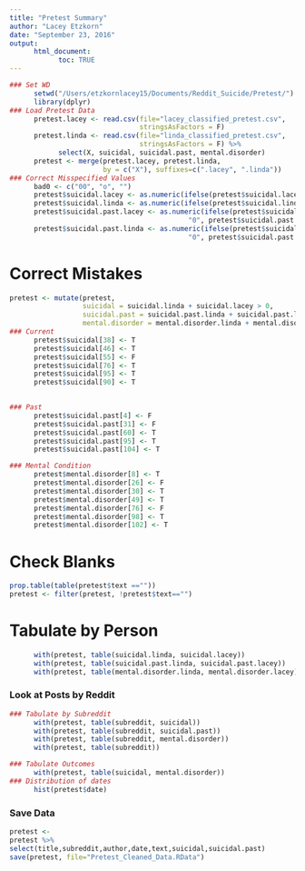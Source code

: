 ```yaml
---
title: "Pretest Summary"
author: "Lacey Etzkorn"
date: "September 23, 2016"
output: 
      html_document:
            toc: TRUE
---
```


```r
### Set WD
      setwd("/Users/etzkornlacey15/Documents/Reddit_Suicide/Pretest/")
      library(dplyr)
### Load Pretest Data
      pretest.lacey <- read.csv(file="lacey_classified_pretest.csv",
                                stringsAsFactors = F)
      pretest.linda <- read.csv(file="linda_classified_pretest.csv", 
                                stringsAsFactors = F) %>%
            select(X, suicidal, suicidal.past, mental.disorder)
      pretest <- merge(pretest.lacey, pretest.linda, 
                       by = c("X"), suffixes=c(".lacey", ".linda"))
### Correct Misspecified Values
      bad0 <- c("00", "o", "")
      pretest$suicidal.lacey <- as.numeric(ifelse(pretest$suicidal.lacey %in% bad0, "0", pretest$suicidal.lacey))
      pretest$suicidal.linda <- as.numeric(ifelse(pretest$suicidal.linda %in% bad0, "0", pretest$suicidal.linda))
      pretest$suicidal.past.lacey <- as.numeric(ifelse(pretest$suicidal.past.lacey %in% bad0, 
                                            "0", pretest$suicidal.past.lacey))
      pretest$suicidal.past.linda <- as.numeric(ifelse(pretest$suicidal.past.linda %in% bad0, 
                                            "0", pretest$suicidal.past.linda))
```

# Correct Mistakes

```r
pretest <- mutate(pretest, 
                  suicidal = suicidal.linda + suicidal.lacey > 0,
                  suicidal.past = suicidal.past.linda + suicidal.past.lacey > 0,
                  mental.disorder = mental.disorder.linda + mental.disorder.lacey > 0) 
### Current
      pretest$suicidal[38] <- T
      pretest$suicidal[46] <- T 
      pretest$suicidal[55] <- F 
      pretest$suicidal[76] <- T 
      pretest$suicidal[95] <- T 
      pretest$suicidal[90] <- T 

      
### Past
      pretest$suicidal.past[4] <- F 
      pretest$suicidal.past[31] <- F 
      pretest$suicidal.past[60] <- T 
      pretest$suicidal.past[95] <- T 
      pretest$suicidal.past[104] <- T 

### Mental Condition
      pretest$mental.disorder[8] <- T
      pretest$mental.disorder[26] <- F
      pretest$mental.disorder[30] <- T
      pretest$mental.disorder[49] <- T
      pretest$mental.disorder[76] <- F
      pretest$mental.disorder[98] <- T
      pretest$mental.disorder[102] <- T
```

# Check Blanks

```r
prop.table(table(pretest$text ==""))
pretest <- filter(pretest, !pretest$text=="")
```

# Tabulate by Person

```r
      with(pretest, table(suicidal.linda, suicidal.lacey))
      with(pretest, table(suicidal.past.linda, suicidal.past.lacey))
      with(pretest, table(mental.disorder.linda, mental.disorder.lacey))
```

### Look at Posts by Reddit

```r
      
### Tabulate by Subreddit
      with(pretest, table(subreddit, suicidal))
      with(pretest, table(subreddit, suicidal.past))
      with(pretest, table(subreddit, mental.disorder))
      with(pretest, table(subreddit))

### Tabulate Outcomes
      with(pretest, table(suicidal, mental.disorder))
### Distribution of dates
      hist(pretest$date)
```

### Save Data

```r
pretest <- 
pretest %>% 
select(title,subreddit,author,date,text,suicidal,suicidal.past)
save(pretest, file="Pretest_Cleaned_Data.RData")
```
